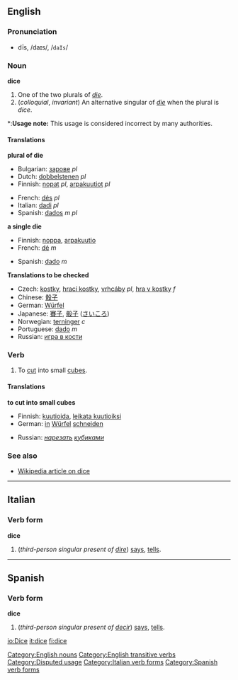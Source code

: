 ==English==

===Pronunciation===
*dīs, /daɪs/, /<tt>daIs</tt>/

===Noun===
'''dice'''

#One of the two plurals of ''[[die#Noun|die]]''.
#(''colloquial'', ''invariant'') An alternative singular of ''[[die]]'' when the plural is ''dice''.
*:'''Usage note:''' This usage is considered incorrect by many authorities.

====Translations====
'''plural of die'''
{{top}}
*Bulgarian: [[зарове]] ''pl''
*Dutch: [[dobbelstenen]] ''pl''
*Finnish: [[nopat]] ''pl'', [[arpakuutiot]] ''pl''
{{mid}}
*French: [[dés]] ''pl''
*Italian: [[dadi]] ''pl''
*Spanish: [[dados]] ''m pl''
{{bottom}}

'''a single die'''
{{top}}
*Finnish: [[noppa]], [[arpakuutio]]
*French: [[dé]] ''m''
{{mid}}
*Spanish: [[dado]] ''m''
{{bottom}}

'''Translations to be checked'''
{{checktrans}}
*Czech: [[kostky]], [[hrací kostky]], [[vrhcáby]] ''pl'', [[hra v kostky]] ''f''
*Chinese: [[骰子]]
*German: [[Würfel]]
*Japanese: [[賽子]], [[骰子]] ([[さいころ]])
*Norwegian: [[terninger]] ''c''
*Portuguese: [[dado]] ''m''
*Russian: [[игра в кости]]

===Verb===
{{en-verb|dice|dices|diced|dicing}}

# To [[cut]] into small [[cube]]s.

====Translations====
'''to cut into small cubes'''
{{top}}
*Finnish: [[kuutioida]], [[leikata kuutioiksi]]
*German: [[in]] [[Würfel]] [[schneiden]]
{{mid}}
*Russian: ''[[нарезать]] [[кубик|кубиками]]''
{{bottom}}

===See also===
*[[w:dice|Wikipedia article on dice]]

[[Category:English nouns]]
[[Category:English transitive verbs]]
[[Category:Disputed usage]]
----

==Italian==
===Verb form===
'''dice'''

# (''third-person singular present of [[dire]]'') [[says]], [[tells]].
[[Category:Italian verb forms]]
----

==Spanish==
===Verb form===
'''dice'''

# (''third-person singular present of [[decir]]'') [[says]], [[tells]].

[[Category:Spanish verb forms]]

[[io:Dice]]
[[it:dice]]
[[fi:dice]]
